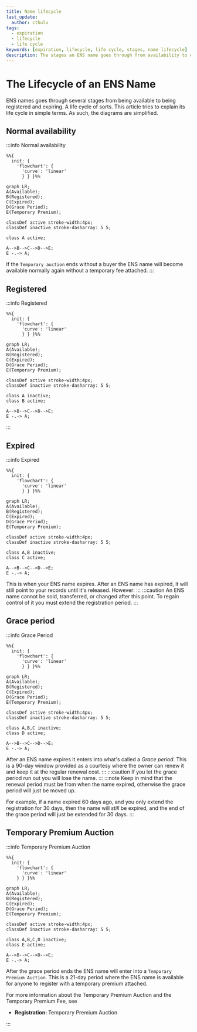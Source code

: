 ```yaml
---
title: Name lifecycle
last_update:
  author: cthulu
tags:
  - expiration
  - lifecycle
  - life cycle
keywords: [expiration, lifecycle, life cycle, stages, name lifecycle]
description: The stages an ENS name goes through from availability to expiration and temporary premium
---
```


# The Lifecycle of an ENS Name
ENS names goes through several stages from being available to being registered and expiring. A life cycle of sorts.
This article tries to explain its life cycle in simple terms. As such, the diagrams are simplified.

## Normal availability

:::info Normal availability

```mermaid
%%{
  init: {
    'flowchart': {
      'curve': 'linear'
      } } }%%
      
graph LR;
A(Available);
B(Registered);
C(Expired);
D(Grace Period);
E(Temporary Premium);

classDef active stroke-width:4px;
classDef inactive stroke-dasharray: 5 5;

class A active;

A-->B-->C-->D-->E;
E -.-> A;
```
If the `Temporary auction` ends without a buyer the ENS name will become available normally again without a temporary fee attached.
:::
## Registered

:::info Registered
```mermaid
%%{
  init: {
    'flowchart': {
      'curve': 'linear'
      } } }%%
      
graph LR;
A(Available);
B(Registered);
C(Expired);
D(Grace Period);
E(Temporary Premium);

classDef active stroke-width:4px;
classDef inactive stroke-dasharray: 5 5;

class A inactive;
class B active;

A-->B-->C-->D-->E;
E -.-> A;
```
:::

<!--
## Registration period
**Registration period** **→** `Expiration` **→** `Grace period` **→** `Premium auction` **→** `Normal availability`  
This is the period of time you've registered the ENS name for.  
After the registration period is over, it will begin the process towards normal availability going through the post-expiration stages.
  
If you want to extend your registration period, this can be done from the [ENS Manager App](https://app.ens.domains) -->
## Expired
:::info Expired
```mermaid
%%{
  init: {
    'flowchart': {
      'curve': 'linear'
      } } }%%
      
graph LR;
A(Available);
B(Registered);
C(Expired);
D(Grace Period);
E(Temporary Premium);

classDef active stroke-width:4px;
classDef inactive stroke-dasharray: 5 5;

class A,B inactive;
class C active;

A-->B-->C-->D-->E;
E -.-> A;
```
This is when your ENS name expires. After an ENS name has expired, it will still point to your records until it's released. However:
:::
:::caution
An ENS name cannot be sold, transferred, or changed after this point. To regain control of it you must extend the registration period.
:::

## Grace period
:::info Grace Period
```mermaid
%%{
  init: {
    'flowchart': {
      'curve': 'linear'
      } } }%%
      
graph LR;
A(Available);
B(Registered);
C(Expired);
D(Grace Period);
E(Temporary Premium);

classDef active stroke-width:4px;
classDef inactive stroke-dasharray: 5 5;

class A,B,C inactive;
class D active;

A-->B-->C-->D-->E;
E -.-> A;
```
After an ENS name expires it enters into what's called a *Grace period*. This is a 90-day window provided as a courtesy where the owner can renew it and keep it at the regular renewal cost.
:::
:::caution
If you let the grace period run out you will lose the name.
:::
:::note
Keep in mind that the renewal period must be from when the name expired, otherwise the grace period will just be moved up.

For example, if a name expired 60 days ago, and you only extend the registration for 30 days, then the name will *still* be expired, and the end of the grace period will just be extended for 30 days.
:::


## Temporary Premium Auction
:::info Temporary Premium Auction
```mermaid
%%{
  init: {
    'flowchart': {
      'curve': 'linear'
    } } }%%
      
graph LR;
A(Available);
B(Registered);
C(Expired);
D(Grace Period);
E(Temporary Premium);

classDef active stroke-width:4px;
classDef inactive stroke-dasharray: 5 5;

class A,B,C,D inactive;
class E active;

A-->B-->C-->D-->E;
E -.-> A;
```
After the grace period ends the ENS name will enter into a `Temporary Premium Auction`.
This is a 21-day period where the ENS name is available for anyone to register with a temporary premium attached.

For more information about the Temporary Premium Auction and the Temporary Premium Fee, see
 - <Link to="/core/registration/temporary-premium"><b>Registration: </b> Temporary Premium Auction</Link>
:::


